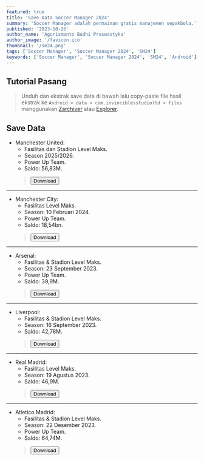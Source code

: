 ```yaml
---
featured: true
title: 'Save Data Soccer Manager 2024'
summary: 'Soccer Manager adalah permainan gratis manajemen sepakbola.'
published: '2023-10-26'
author_name: 'Agcrismanto Budhi Praswastyka'
author_image: '/favicon.ico'
thumbnail: '/sm24.png'
tags: ['Soccer Manager', 'Soccer Manager 2024', 'SM24']
keywords: ['Soccer Manager', 'Soccer Manager 2024', 'SM24', 'Android']
---
```

## Tutorial Pasang
> Unduh dan ekstrak save data di bawah lalu copy-paste file hasil ekstrak ke `Android > data > com.invinciblesstudioltd > files` menggunakan <a href="https://bit.ly/40b8yHY" target="_blank">Zarchiver</a> atau <a href="https://bit.ly/3FuNu5Z" target="_blank">Explorer</a>.


## Save Data
- Manchester United:
  - Fasilitas dan Stadion Level Maks.
  - Season 2025/2026.
  - Power Up Team.
  - Saldo: 56,83M.
  > <a href="https://bit.ly/49bXjDw"><button type="button">Download</button></a>
  
---
  
- Manchester City:
  - Fasilitas Level Maks.
  - Season: 10 Februari 2024.
  - Power Up Team.
  - Saldo: 18,54bn.
  > <a href="https://bit.ly/3MlubQb"><button type="button">Download</button></a>
  
---
  
- Arsenal:
  - Fasilitas & Stadion Level Maks.
  - Season: 23 September 2023.
  - Power Up Team.
  - Saldo: 39,9M.
  > <a href="https://bit.ly/45O8yiv"><button type="button">Download</button></a>
  
---

- Liverpool:
  - Fasilitas & Stadion Level Maks.
  - Season: 16 September 2023.
  - Saldo: 42,78M.
  > <a href="https://bit.ly/3QeUfOh"><button type="button">Download</button></a>
  
---

- Real Madrid:
  - Fasilitas Level Maks.
  - Season: 19 Agustus 2023.
  - Saldo: 46,9M.
  > <a href="https://bit.ly/3Sg2Lz8"><button type="button">Download</button></a>
  
---

- Atletico Madrid:
  - Fasilitas & Stadion Level Maks.
  - Season: 22 Desember 2023.
  - Power Up Team.
  - Saldo: 64,74M.
  > <a href="https://bit.ly/497WfAe"><button type="button">Download</button></a>